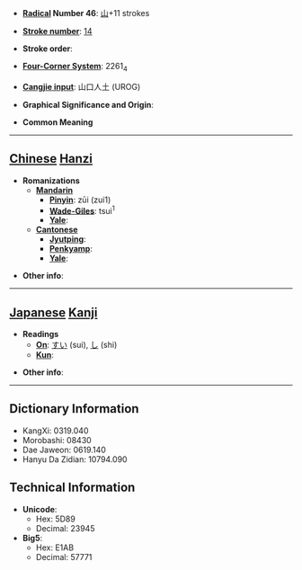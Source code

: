 * '''[[Wiktionary:Chinese radical index| Radical]] Number 46''': [[Wiktionary:Chinese radical index 山|山]]+11 strokes

* '''[[Wiktionary:Chinese total strokes index|Stroke number]]''': [[Wiktionary:Chinese total strokes index 14|14]]

* '''Stroke order''': 

* '''[[Wiktionary:Chinese four corner index|Four-Corner System]]''': 2261<sub>4</sub>

* '''[[Wiktionary:Chinese Cangjie index|Cangjie input]]''': 山口人土 (UROG)

* '''Graphical Significance and Origin''': 

* '''Common Meaning'''

----

== [[Chinese]] [[Hanzi]] ==

* '''Romanizations'''
** '''[[Mandarin]]'''
*** '''[[Pinyin]]''': zūi (zui1)
*** '''[[Wade-Giles]]''': tsui<sup>1</sup>
*** '''[[Yale]]''': 
** '''[[Cantonese]]'''
*** '''[[Jyutping]]''':
*** '''[[Penkyamp]]''': 
*** '''[[Yale]]''': 

* '''Other info''': 

----

== [[Japanese]] [[Kanji]] ==

* '''Readings'''
** '''[[On]]''': [[すい]] (sui), [[し]] (shi)
** '''[[Kun]]''': 

* '''Other info''':  

----

== Dictionary Information ==

* KangXi: 0319.040
* Morobashi: 08430
* Dae Jaweon: 0619.140
* Hanyu Da Zidian: 10794.090

== Technical Information ==

* '''Unicode''':
** Hex: 5D89
** Decimal: 23945
* '''Big5''':
** Hex: E1AB
** Decimal: 57771